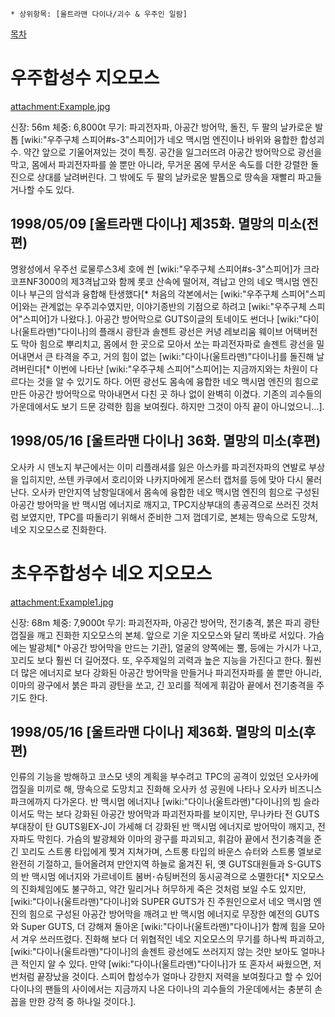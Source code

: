  * 상위항목: [울트라맨 다이나/괴수 & 우주인 일람]

[[목차]]

= 우주합성수 지오모스 =
attachment:Example.jpg

신장: 56m 체중: 6,8000t
무기: 파괴전자파, 아공간 방어막, 돌진, 두 팔의 날카로운 발톱
[wiki:"우주구체 스피어#s-3"스피어]가 네오 맥시멈 엔진이나 바위와 융합한 합성괴수. 약간 앞으로 기울어져있는 것이 특징. 공간을 일그러뜨려 아공간 방어막으로 광선을 막고, 몸에서 파괴전자파를 쏠 뿐만 아니라, 무거운 몸에 무서운 속도를 더한 강렬한 돌진으로 상대를 날려버린다. 그 밖에도 두 팔의 날카로운 발톱으로 땅속을 재빨리 파고들거나할 수도 있다.

== 1998/05/09 [울트라맨 다이나] 제35화. 멸망의 미소(전편) ==
명왕성에서 우주선 로물루스3세 호에 씐 [wiki:"우주구체 스피어#s-3"스피어]가 크라코프NF3000의 제3격납고와 함께 롯코 산속에 떨어져, 격납고 안의 네오 맥시멈 엔진이나 부근의 암석과 융합해 탄생했다[* 처음의 각본에서는 [wiki:"우주구체 스피어"스피어]와는 관계없는 우주괴수였지만, 이야기종반의 기점으로 하려고 [wiki:"우주구체 스피어"스피어]가 나왔다.]. 아공간 방어막으로 GUTS이글의 토네이도 썬더나 [wiki:"다이나(울트라맨)"다이나]의 플래시 광탄과 솔젠트 광선은 커녕 레보리움 웨이브 어택버전도 막아 힘으로 뿌리치고, 몸에서 한 곳으로 모아서 쏘는 파괴전자파로 솔젠트 광선을 밀어내면서 큰 타격을 주고, 거의 힘이 없는 [wiki:"다이나(울트라맨)"다이나]를 돌진해 날려버린다[* 이번에 나타난 [wiki:"우주구체 스피어"스피어]는 지금까지와는 차원이 다르다는 것을 알 수 있기도 하다. 어떤 광선도 몸속에 융합한 네오 맥시멈 엔진의 힘으로 만든 아공간 방어막으로 막아내면서 다친 곳 하나 없이 완벽히 이겼다. 기존의 괴수들의 가운데에서도 보기 드문 강력한 힘을 보여줬다. 하지만 그것이 아직 끝이 아니었으니...]. 

== 1998/05/16 [울트라맨 다이나] 36화. 멸망의 미소(후편) ==
오사카 시 덴노지 부근에서는 이미 리플래셔를 잃은 아스카를 파괴전자파의 연발로 부상을 입히지만, 쓰텐 카쿠에서 호리이와 나카지마에게 몬스터 캡처를 등에 맞아 다시 물러난다. 오사카 만안지역 남항일대에서 몸속에 융합한 네오 맥시멈 엔진의 힘으로 구성된 아공간 방어막을 반 맥시멈 에너지로 깨지고, TPC지상부대의 총공격으로 쓰러진 것처럼 보였지만, TPC를 따돌리기 위해서 준비한 그저 껍데기로, 본체는 땅속으로 도망쳐, 네오 지오모스로 진화한다. 

= 초우주합성수 네오 지오모스 =
attachment:Example1.jpg

신장: 68m 체중: 7,9000t
무기: 파괴전자파, 아공간 방어막, 전기충격, 붉은 파괴 광탄
껍질을 깨고 진화한 지오모스의 본체. 앞으로 기운 지오모스와 달리 똑바로 서있다. 가슴에는 발광체[* 아공간 방어막을 만드는 기관], 얼굴의 양쪽에는 뿔, 등에는 가시가 나고, 꼬리도 보다 훨씬 더 길어졌다. 또, 우주제일의 괴력과 높은 지능을 가진다고 한다. 훨씬 더 많은 에너지로 보다 강화된 아공간 방어막을 만들거나 파괴전자파를 쏠 뿐만 아니라, 이마의 광구에서 붉은 파괴 광탄을 쏘고, 긴 꼬리를 적에게 휘감아 끝에서 전기충격을 주기도 한다. 

== 1998/05/16 [울트라맨 다이나] 제36화. 멸망의 미소(후편) ==
인류의 기능을 방해하고 코스모 넷의 계획을 부수려고 TPC의 공격이 있었던 오사카에 껍질을 미끼로 해, 땅속으로 도망치고 진화해 오사카 성 공원에 나타나 오사카 비즈니스 파크에까지 다가온다. 반 맥시멈 에너지나 [wiki:"다이나(울트라맨)"다이나]의 빔 슬라이서도 막는 보다 강화된 아공간 방어막과 파괴전자파를 보이지만, 무나카타 전 GUTS부대장이 탄 GUTS윙EX-J이 가세해 더 강화된 반 맥시멈 에너지로 방어막이 깨지고, 전자파도 막힌다. 가슴의 발광체와 이마의 광구를 파괴되고, 휘감아 끝에서 전기충격을 준 긴 꼬리도 스트롱 타입에게 찢겨 지쳐가며, 스트롱 타입의 바운스 슈터와 스트롱 엘보로 완전히 기절하고, 들어올려져 만안지역 하늘로 옮겨진 뒤, 옛 GUTS대원들과 S-GUTS의 반 맥시멈 에너지와 가르네이트 봄버･슈팅버전의 동시공격으로 소멸한다[* 지오모스의 진화체임에도 불구하고, 약간 밀리거나 허무하게 죽은 것처럼 보일 수도 있지만, [wiki:"다이나(울트라맨)"다이나]와 SUPER GUTS가 진 주원인으로서 네오 맥시멈 엔진의 힘으로 구성된 아공간 방어막을 깨려고 반 맥시멈 에너지로 무장한 예전의 GUTS와 Super GUTS, 더 강해져 돌아온 [wiki:"다이나(울트라맨)"다이나]가 함께 힘을 모아서 겨우 쓰러뜨렸다. 진화해 보다 더 위협적인 네오 지오모스의 무기를 하나씩 파괴하고, [wiki:"다이나(울트라맨)"다이나]의 솔젠트 광선에도 쓰러지지 않는 것만 보아도 얼마나 큰 적인지 알 수 있다. 만약 [wiki:"다이나(울트라맨)"다이나]가 또 혼자서 싸웠으면, 저번처럼 끝장났을 것이다. 스피어 합성수가 얼마나 강한지 저력을 보여줬다고 할 수 있어 다이나의 팬들의 사이에서는 지금까지 나온 다이나의 괴수들의 가운데에서는 충분히 손꼽을 만한 강적 중 하나일 것이다.]. 
